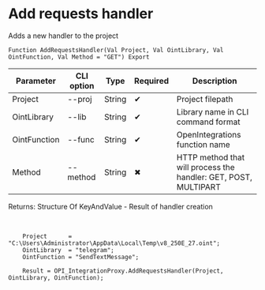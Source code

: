 ﻿---
sidebar_position: 1
---


# Add requests handler
 Adds a new handler to the project



`Function AddRequestsHandler(Val Project, Val OintLibrary, Val OintFunction, Val Method = "GET") Export`

  | Parameter | CLI option | Type | Required | Description |
  |-|-|-|-|-|
  | Project | --proj | String | &#x2714; | Project filepath |
  | OintLibrary | --lib | String | &#x2714; | Library name in CLI command format |
  | OintFunction | --func | String | &#x2714; | OpenIntegrations function name |
  | Method | --method | String | &#x2716; | HTTP method that will process the handler: GET, POST, MULTIPART |

  
  Returns:  Structure Of KeyAndValue - Result of handler creation

<br/>




```bsl title="1C:Enterprise/OneScript code example"
    Project      = "C:\Users\Administrator\AppData\Local\Temp\v8_250E_27.oint";
    OintLibrary  = "telegram";
    OintFunction = "SendTextMessage";

    Result = OPI_IntegrationProxy.AddRequestsHandler(Project, OintLibrary, OintFunction);
```
 




